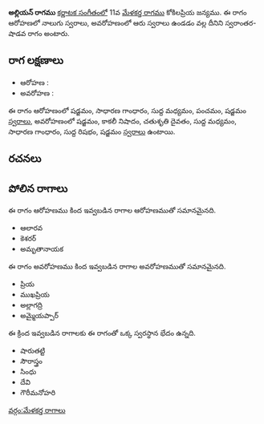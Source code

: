 {{Infobox ragam
	| name          	= అల్లియన్
	| synonym	    	= 
	| mela          	= 
	| chakra        	= 
	| janaka        	= 
	| type          	= స్వరాంతర-శాడవ
	| arohanam      	= {{svaraC|S|G2|M1|P|S'}} 
	| avarohanam    	= {{svaraC|S'|N3|D2|M1|G2|R1|S}}
	| jeeva         	=
	| chhaya        	=
	| nyasa         	=
	| vishesha      	= 
	| equivalent  		= 
}}
{{కర్ణాటక సంగీత రాగాలు}}
'''అల్లియన్ రాగము''' [[కర్ణాటక సంగీతం]]లో 11వ [[మేళకర్త రాగము]] కోకిలప్రియ జన్యము.  ఈ రాగం ఆరోహణలో నాలుగు స్వరాలు, అవరోహణంలో ఆరు స్వరాలు ఉండడం వల్ల దీనిని స్వరాంతర-షాడవ రాగం అంటారు.


==రాగ లక్షణాలు==


* ఆరోహణ : {{svaraC|S|G2|M1|P|S'}} 
* అవరోహణ : {{svaraC|S'|N3|D2|M1|G2|R1|S}}

ఈ రాగం ఆరోహణంలో షడ్జమం, సాధారణ గాంధారం, సుద్ద మధ్యమం, పంచమం, షడ్జమం [[స్వరాలు]], అవరోహణంలో షడ్జమం, కాకలీ నిషాదం, చతుశృతి దైవతం, సుద్ద మధ్యమం, సాధారణ గాంధారం, సుద్ద రిషభం, షడ్జమం [[స్వరాలు]] ఉంటాయి.

==రచనలు==



==పోలిన రాగాలు==
ఈ రాగం ఆరోహణము కింద ఇవ్వబడిన రాగాల ఆరోహణముతో సమానమైనది.
* ఆలారవ
* కెశరర్
* అమృతానాయక

ఈ రాగం అవరోహణము కింద ఇవ్వబడిన రాగాల అవరోహణముతో సమానమైనది.
* ప్రియ
* ముఖప్రియ
* అల్లాగద్రి
* అమ్మైయప్పార్

ఈ క్రింద ఇవ్వబడిన రాగాలకు ఈ రాగంతో ఒక్క స్వరస్థాన భేదం ఉన్నది.
* షారుతట్టి
* సౌరాస్త్రం
* సింధు
* దేవి
* గౌరీమనోహరి



[[వర్గం:మేళకర్త రాగాలు]]